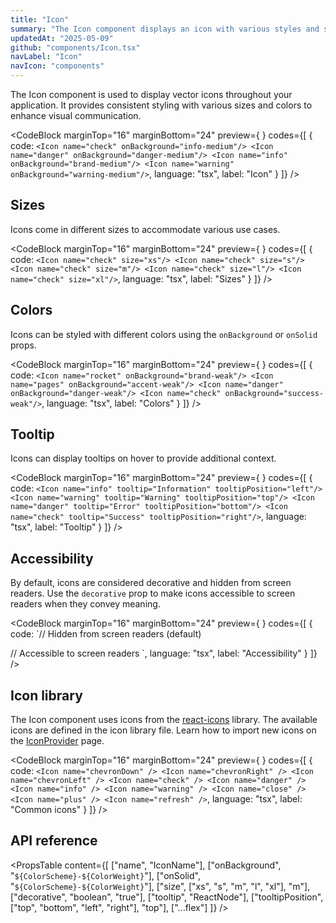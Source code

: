 ```yaml
---
title: "Icon"
summary: "The Icon component displays an icon with various styles and sizes."
updatedAt: "2025-05-09"
github: "components/Icon.tsx"
navLabel: "Icon"
navIcon: "components"
---
```


The Icon component is used to display vector icons throughout your application. It provides consistent styling with various sizes and colors to enhance visual communication.

<CodeBlock
  marginTop="16"
  marginBottom="24"
  preview={
    <Row gap="16" horizontal="center">
      <Icon name="check" onBackground="info-medium" />
      <Icon name="danger" onBackground="danger-medium" />
      <Icon name="info" onBackground="brand-medium" />
      <Icon name="warning" onBackground="warning-medium" />
    </Row>
  }
  codes={[
    {
      code:
`<Icon name="check" onBackground="info-medium"/>
<Icon name="danger" onBackground="danger-medium"/>
<Icon name="info" onBackground="brand-medium"/>
<Icon name="warning" onBackground="warning-medium"/>`,
      language: "tsx",
      label: "Icon"
    }
  ]}
/>

## Sizes

Icons come in different sizes to accommodate various use cases.

<CodeBlock
  marginTop="16"
  marginBottom="24"
  preview={
    <Row gap="16" center>
      <Icon name="check" size="xs" />
      <Icon name="check" size="s" />
      <Icon name="check" size="m" />
      <Icon name="check" size="l" />
      <Icon name="check" size="xl" />
    </Row>
  }
  codes={[
    {
      code:
`<Icon name="check" size="xs"/>
<Icon name="check" size="s"/>
<Icon name="check" size="m"/>
<Icon name="check" size="l"/>
<Icon name="check" size="xl"/>`,
      language: "tsx",
      label: "Sizes"
    }
  ]}
/>

## Colors

Icons can be styled with different colors using the `onBackground` or `onSolid` props.

<CodeBlock
  marginTop="16"
  marginBottom="24"
  preview={
    <Row gap="16" horizontal="center">
      <Icon name="rocket" onBackground="brand-weak" />
      <Icon name="pages" onBackground="accent-weak" />
      <Icon name="danger" onBackground="danger-weak" />
      <Icon name="check" onBackground="success-weak" />
    </Row>
  }
  codes={[
    {
      code:
`<Icon name="rocket" onBackground="brand-weak"/>
<Icon name="pages" onBackground="accent-weak"/>
<Icon name="danger" onBackground="danger-weak"/>
<Icon name="check" onBackground="success-weak"/>`,
      language: "tsx",
      label: "Colors"
    }
  ]}
/>

## Tooltip

Icons can display tooltips on hover to provide additional context.

<CodeBlock
  marginTop="16"
  marginBottom="24"
  preview={
    <Row gap="16" horizontal="center">
      <Icon name="info" tooltip="Information" tooltipPosition="left"/>
<Icon name="warning" tooltip="Warning" tooltipPosition="top"/>
<Icon name="danger" tooltip="Error" tooltipPosition="bottom"/>
<Icon name="check" tooltip="Success" tooltipPosition="right"/>
    </Row>
  }
  codes={[
    {
      code:
`<Icon name="info" tooltip="Information" tooltipPosition="left"/>
<Icon name="warning" tooltip="Warning" tooltipPosition="top"/>
<Icon name="danger" tooltip="Error" tooltipPosition="bottom"/>
<Icon name="check" tooltip="Success" tooltipPosition="right"/>`,
      language: "tsx",
      label: "Tooltip"
    }
  ]}
/>

## Accessibility

By default, icons are considered decorative and hidden from screen readers. Use the `decorative` prop to make icons accessible to screen readers when they convey meaning.

<CodeBlock
  marginTop="16"
  marginBottom="24"
  preview={
    <Row gap="16">
      <Icon name="check" decorative={true} />
      <Icon name="warning" decorative={false} />
    </Row>
  }
  codes={[
    {
      code:
`// Hidden from screen readers (default)
<Icon name="check" decorative={true} />

// Accessible to screen readers
<Icon name="warning" decorative={false} />`,
      language: "tsx",
      label: "Accessibility"
    }
  ]}
/>

## Icon library

The Icon component uses icons from the [react-icons](https://react-icons.github.io/react-icons/) library. The available icons are defined in the icon library file. Learn how to import new icons on the [IconProvider](/once-ui/contexts/iconProvider) page.

<CodeBlock
  marginTop="16"
  marginBottom="24"
  preview={
    <Row gap="16" wrap horizontal="center" fillWidth>
      <Icon name="check" />
      <Icon name="chevronDown" />
      <Icon name="chevronRight" />
      <Icon name="chevronLeft" />
      <Icon name="danger" />
      <Icon name="info" />
      <Icon name="warning" />
      <Icon name="close" />
      <Icon name="plus" />
      <Icon name="refresh" />
    </Row>
  }
  codes={[
    {
      code:
`<Icon name="chevronDown" />
<Icon name="chevronRight" />
<Icon name="chevronLeft" />
<Icon name="check" />
<Icon name="danger" />
<Icon name="info" />
<Icon name="warning" />
<Icon name="close" />
<Icon name="plus" />
<Icon name="refresh" />`,
      language: "tsx",
      label: "Common icons"
    }
  ]}
/>

## API reference

<PropsTable
  content={[
    ["name", "IconName"],
    ["onBackground", "`${ColorScheme}-${ColorWeight}`"],
    ["onSolid", "`${ColorScheme}-${ColorWeight}`"],
    ["size", ["xs", "s", "m", "l", "xl"], "m"],
    ["decorative", "boolean", "true"],
    ["tooltip", "ReactNode"],
    ["tooltipPosition", ["top", "bottom", "left", "right"], "top"],
    ["...flex"]
  ]}
/>